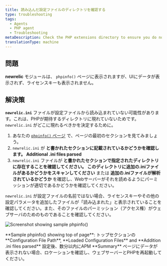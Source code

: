 ```yaml
---
title: 読み込んだ設定ファイルのディレクトリを確認する
type: troubleshooting
tags:
  - Agents
  - PHP agent
  - Troubleshooting
metaDescription: Check the PHP extensions directory to ensure you do not have a non-standard installation for the New Relic PHP agent.
translationType: machine
---
```



## 問題

**newrelic** モジュールは、 `phpinfo()` ページに表示されますが、UIにデータが表示されず、ライセンスキーも表示されません。

## 解決策

**`newrelic.ini`** ファイルが設定ファイルから読み込まれていない可能性があります。これは、PHPが期待するディレクトリに現れていないためです。 `newrelic.ini` がどこに現れるべきかを決定するために。

1. あなたの [`phpinfo()` ページ](/docs/php/php-kb-103) で、ページの最初のセクションを見てみましょう。
2. `newrelic.ini` が **と書かれたセクションに記載されているかどうかを確認します。 Additional .ini files parsed**
3. `newrelic.ini` ファイルが **と書かれたセクションで指定されたディレクトリに存在することを確認してください。 このディレクトリに追加の.iniファイルがあるかどうかをスキャンしてください** または **追加の.iniファイルが解析されているかどうか** を確認し、Webサーバーがそれを読めるようにパーミッションが適切であるかどうかを確認してください。

`newrelic.ini` が設定ファイルの名前ではない場合、ライセンスキーやその他の設定パラメータを追加したファイルが「読み込まれた」と表示されていることを確認してください。また、そのファイルのパーミッション（アクセス権）がウェブサーバのためのものであることを確認してください。

<img
  title="doc_example_phpinfo_top_0.png"
  alt="Screenshot showing sample phpinfo()"
  src={docExamplePhpinfoTop0}
/>

<figcaption>
  **Sample phpinfo() showing top of page**: トップセクションの **Configuration File Path**, **Loaded Configuration Files** and **Addition .ini files parsed** 設定後、数分以内にAPM **Summary** ページにデータが表示されない場合、ロケーションを確認し、ウェブサーバーとPHPを再起動してください。
</figcaption>
